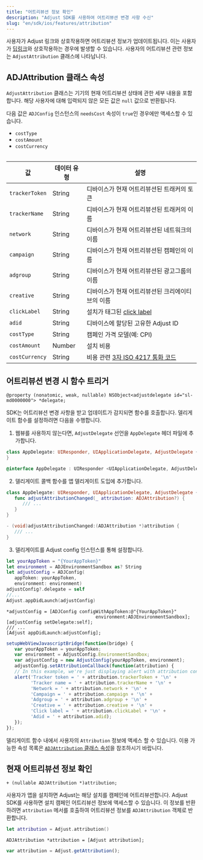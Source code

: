 ```yaml
---
title: "어트리뷰션 정보 확인"
description: "Adjust SDK를 사용하여 어트리뷰션 변경 사항 수신"
slug: "en/sdk/ios/features/attribution"
---
```

사용자가 Adjust 링크와 상호작용하면 어트리뷰션 정보가 업데이트됩니다. 이는 사용자가 [딥링크](https://help.adjust.com/en/article/deep-links)와 상호작용하는 경우에 발생할 수 있습니다. 사용자의 어트리뷰션 관련 정보는 `AdjustAttribution` 클래스에 나타납니다.

ADJAttribution 클래스 속성
---------------------

`AdjustAttribution` 클래스는 기기의 현재 어트리뷰션 상태에 관한 세부 내용을 포함합니다. 해당 사용자에 대해 입력되지 않은 모든 값은 `null` 값으로 반환됩니다.
<callout type="note"> 

다음 값은 `ADJConfig` 인스턴스의 `needsCost` 속성이 `true`인 경우에만 액세스할 수 있습니다.

* `costType`
* `costAmount`
* `costCurrency`

</Callout> <table> 

|       값        | 데이터 유형 |                                   설명                                   |
|----------------|--------|------------------------------------------------------------------------|
| `trackerToken` | String | 디바이스가 현재 어트리뷰션된 트래커의 토큰                                                |
| `trackerName`  | String | 디바이스가 현재 어트리뷰션된 트래커의 이름                                                |
| `network`      | String | 디바이스가 현재 어트리뷰션된 네트워크의 이름                                               |
| `campaign`     | String | 디바이스가 현재 어트리뷰션된 캠페인의 이름                                                |
| `adgroup`      | String | 디바이스가 현재 어트리뷰션된 광고그룹의 이름                                               |
| `creative`     | String | 디바이스가 현재 어트리뷰션된 크리에이티브의 이름                                             |
| `clickLabel`   | String | 설치가 태그된 [click label](https://help.adjust.com/en/article/user-rewards) |
| `adid`         | String | 디바이스에 할당된 고유한 Adjust ID                                                |
| `costType`     | String | 캠페인 가격 모델\(예: CPI\)                                                  |
| `costAmount`   | Number | 설치 비용                                                                  |
| `costCurrency` | String | 비용 관련 [3자 ISO 4217 통화 코드](https://www.iban.com/currency-codes)         |

</Table> 

어트리뷰션 변경 시 함수 트리거
-----------------

```objc
@property (nonatomic, weak, nullable) NSObject<adjustdelegate id="sl-md0000000"> *delegate;
```

SDK는 어트리뷰션 변경 사항을 받고 업데이트가 감지되면 함수를 호출합니다. 델리게이트 함수를 설정하려면 다음을 수행합니다.

1. 웹뷰를 사용하지 않는다면, `AdjustDelegate` 선언을 `AppDelegate` 헤더 파일에 추가합니다.

<tabs> <tab title="Swift" sync="swift"> 

```swift
class AppDelegate: UIResponder, UIApplicationDelegate, AdjustDelegate {
}
```

</Tab> <tab title="Objective-C" sync="objc"> 

```objective-c
@interface AppDelegate : UIResponder <UIApplicationDelegate, AdjustDelegate>
```

</Tab> </Tabs> 

2. 델리게이트 콜백 함수를 앱 델리게이트 도입에 추가합니다.

<tabs> <tab title="Swift" sync="swift"> 

```swift
class AppDelegate: UIResponder, UIApplicationDelegate, AdjustDelegate {
   func adjustAttributionChanged(_ attribution: ADJAttribution?) {
      /// ...
   }
}
```

</Tab> <tab title="Objective-C" sync="objc"> 

```objective-c
- (void)adjustAttributionChanged:(ADJAttribution *)attribution {
   /// ...
}
```

</Tab> </Tabs> 

3. 델리게이트를 Adjust config 인스턴스를 통해 설정합니다.

<tabs> <tab title="Swift" sync="swift"> 

```swift
let yourAppToken = "{YourAppToken}"
let environment = ADJEnvironmentSandbox as? String
let adjustConfig = ADJConfig(
   appToken: yourAppToken,
   environment: environment)
adjustConfig?.delegate = self
//...
Adjust.appDidLaunch(adjustConfig)
```

</Tab> <tab title="Objective-C" sync="objc"> 

```objc
*adjustConfig = [ADJConfig configWithAppToken:@"{YourAppToken}"
                                 environment:ADJEnvironmentSandbox];
[adjustConfig setDelegate:self];
/// ...
[Adjust appDidLaunch:adjustConfig];
```

</Tab> <tab title="Javascript" sync="js"> 

```javascript
setupWebViewJavascriptBridge(function(bridge) {
   var yourAppToken = yourAppToken;
   var environment = AdjustConfig.EnvironmentSandbox;
   var adjustConfig = new AdjustConfig(yourAppToken, environment);
   adjustConfig.setAttributionCallback(function(attribution) {
   // In this example, we're just displaying alert with attribution content.
   alert('Tracker token = ' + attribution.trackerToken + '\n' +
         'Tracker name = ' + attribution.trackerName + '\n' +
         'Network = ' + attribution.network + '\n' +
         'Campaign = ' + attribution.campaign + '\n' +
         'Adgroup = ' + attribution.adgroup + '\n' +
         'Creative = ' + attribution.creative + '\n' +
         'Click label = ' + attribution.clickLabel + '\n' +
         'Adid = ' + attribution.adid);
   });
});
```

</Tab> </Tabs> 

델리게이트 함수 내에서 사용자의 `Attribution` 정보에 액세스 할 수 있습니다. 이용 가능한 속성 목록은 [`ADJAttribution` 클래스 속성](#adjattribution-class-properties)을 참조하시기 바랍니다.

현재 어트리뷰션 정보 확인
--------------

```objc
+ (nullable ADJAttribution *)attribution;
```

사용자가 앱을 설치하면 Adjust는 해당 설치를 캠페인에 어트리뷰션합니다. Adjust SDK를 사용하면 설치 캠페인 어트리뷰션 정보에 액세스할 수 있습니다. 이 정보를 반환하려면 `attribution` 메서를 호출하여 어트리뷰션 정보를 `ADJAttribution` 객체로 반환합니다.
<tabs> <tab title="Swift" sync="swift"> 

```swift
let attribution = Adjust.attribution()
```

</Tab> <tab title="Objective-C" sync="objc"> 

```objc
ADJAttribution *attribution = [Adjust attribution];
```

</Tab> <tab title="Javascript" sync="js"> 

```js
var attribution = Adjust.getAttribution();
```

</Tab> </Tabs>

